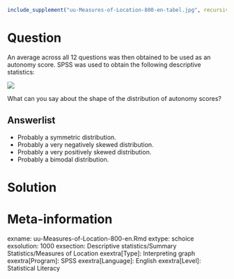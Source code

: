 ```r
include_supplement("uu-Measures-of-Location-800-en-tabel.jpg", recursive = TRUE)
```



Question
========
  
An average across all 12 questions was then obtained to be used as an autonomy score. SPSS was used to obtain the following descriptive statistics: 

![](uu-Measures-of-Location-800-en-tabel.jpg)

What can you say about the shape of the distribution of autonomy scores?
  
Answerlist
----------
* Probably a symmetric distribution. 
* Probably a very negatively skewed distribution.
* Probably a very positively skewed distribution.
* Probably a bimodal distribution.


Solution
========


Meta-information
================
exname: uu-Measures-of-Location-800-en.Rmd
extype: schoice
exsolution: 1000
exsection: Descriptive statistics/Summary Statistics/Measures of Location
exextra[Type]: Interpreting graph
exextra[Program]: SPSS
exextra[Language]: English
exextra[Level]: Statistical Literacy
